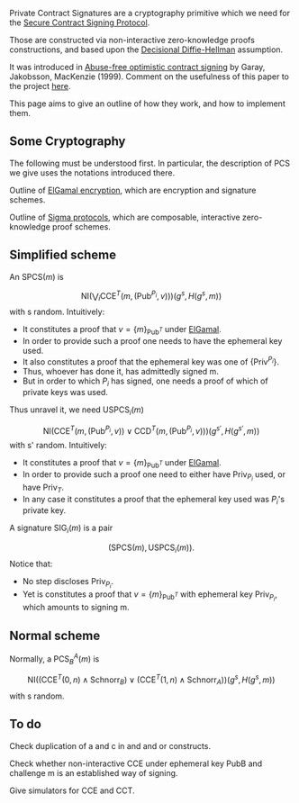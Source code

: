 Private Contract Signatures are a cryptography primitive which we need for the [[Secure Contract Signing Protocol]].

Those are constructed via non-interactive zero-knowledge proofs constructions, and based upon the [http://en.wikipedia.org/wiki/Decisional_Diffie%E2%80%93Hellman_assumption Decisional Diffie-Hellman] assumption.

It was introduced in [http://citeseerx.ist.psu.edu/viewdoc/summary?doi=10.1.1.118.4142 Abuse-free optimistic contract signing] by Garay, Jakobsson, MacKenzie (1999).
Comment on the usefulness of this paper to the project [[GarayJakobssonMackenzie|here]]. 

This page aims to give an outline of how they work, and how to implement them.

== Some Cryptography ==

The following must be understood first. In particular, the description of PCS we give uses the notations introduced there.

Outline of [[ElGamalSchnorr|ElGamal encryption]], which are encryption and signature schemes.

Outline of [[Sigma_Protocols|Sigma protocols]], which are composable, interactive zero-knowledge proof schemes.

== Simplified scheme ==



An <math>\textrm{SPCS}(m)</math> is
:<math>\textrm{NI}\left(\bigvee_i\textrm{CCE}^T(m,(\textrm{Pub}^{P_i},v))\right)(g^s,H(g^s,m))
</math>
with s random. Intuitively:
* It constitutes a proof that <math>v=\{m\}_{\textrm{Pub}^T}</math> under [[ElGamal]].
* In order to provide such a proof one needs to have the ephemeral key used.
* It also constitutes a proof that the ephemeral key was one of <math>\{\textrm{Priv}^{P_i}\}</math>.
* Thus, whoever has done it, has admittedly signed m.
* But in order to which <math>P_i</math> has signed, one needs a proof of which of private keys was used. 


Thus unravel it, we need <math>\textrm{USPCS}_i(m)</math>
:<math>\textrm{NI}\left(\textrm{CCE}^T(m,(\textrm{Pub}^{P_i},v))\vee\textrm{CCD}^T(m,(\textrm{Pub}^{P_i},v))\right)(g^{s'},H(g^{s'},m))
</math>
with s' random. Intuitively:
* It constitutes a proof that <math>v=\{m\}_{\textrm{Pub}^T}</math> under [[ElGamal]].
* In order to provide such a proof one need to either have <math>\textrm{Priv}_{P_i}</math> used, or have <math>\textrm{Priv}_T</math>.
* In any case it constitutes a proof that the ephemeral key used was <math>P_i</math>'s private key.


A signature <math>\textrm{SIG}_i(m)</math> is a pair
:<math> \left(\textrm{SPCS}(m), \textrm{USPCS}_i(m)\right).
</math>
Notice that:
* No step discloses <math>\textrm{Priv}_{P_i}</math>.
* Yet is constitutes a proof that <math>v=\{m\}_{\textrm{Pub}^T}</math> with ephemeral key <math>\textrm{Priv}_{P_i}</math>, which amounts to signing m.

== Normal scheme ==

Normally, a <math>\textrm{PCS}_B^A(m)</math> is
:<math>\textrm{NI}\left((\textrm{CCE}^T(0,n)\wedge\textrm{Schnorr}_B)\vee(\textrm{CCE}^T(1,n)\wedge\textrm{Schnorr}_A)\right)(g^s,H(g^s,m))</math>
with s random.

== To do ==

Check duplication of a and c in and and or constructs.

Check whether non-interactive CCE under ephemeral key PubB and challenge m is an established way of signing.

Give simulators for CCE and CCT.